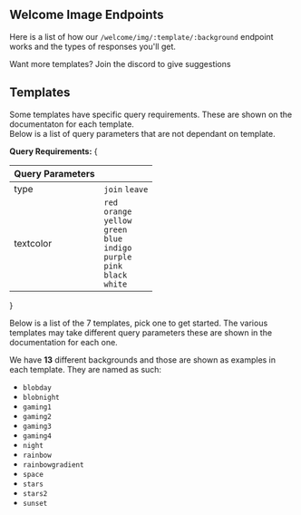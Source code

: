 
## Welcome Image Endpoints

Here is a list of how our `/welcome/img/:template/:background` endpoint works and the types of responses you'll get.

<Callout type="info">
  Want more templates? Join the discord to give suggestions
</Callout>

## Templates

Some templates have specific query requirements. These are shown on the documentaton for each template.<br/>
Below is a list of query parameters that are not dependant on template.

**Query Requirements:**
{

<table className="queryParamTable">
  <thead>
    <tr>
      <th>Query Parameters</th>
      <th></th>
    </tr>
  </thead>
  <tbody>
    <tr>
      <td>type</td>
      <td>
        <Code>join</Code> <Code>leave</Code>
      </td>
    </tr>
    <tr>
      <td>textcolor</td>
      <td>
        <Code>red</Code>
        <br />
        <Code>orange</Code>
        <br />
        <Code>yellow</Code>
        <br />
        <Code>green</Code>
        <br />
        <Code>blue</Code>
        <br />
        <Code>indigo</Code>
        <br />
        <Code>purple</Code>
        <br />
        <Code>pink</Code>
        <br />
        <Code>black</Code>
        <br />
        <Code>white</Code>
      </td>
    </tr>
  </tbody>
</table>
}

Below is a list of the 7 templates, pick one to get started.
The various templates may take different query parameters these are shown in the documentation for each one.

<Cards>
  <Card
    icon="1️⃣"
    title="Template 1"
    href="/endpoints/Welcome-Images/Template-1/"
  />
  <Card
    icon="2️⃣"
    title="Template 2"
    href="/endpoints/Welcome-Images/Template-2/"
  />
  <Card
    icon="3️⃣"
    title="Template 3"
    href="/endpoints/Welcome-Images/Template-3/"
  />
  <Card
    icon="4️⃣"
    title="Template 4"
    href="/endpoints/Welcome-Images/Template-4/"
  />
  <Card
    icon="5️⃣"
    title="Template 5"
    href="/endpoints/Welcome-Images/Template-5/"
  />
  <Card
    icon="6️⃣"
    title="Template 6"
    href="/endpoints/Welcome-Images/Template-6/"
  />
  <Card
    icon="7️⃣"
    title="Template 7"
    href="/endpoints/Welcome-Images/Template-7/"
  />
</Cards>

We have **13** different backgrounds and those are shown as examples in each template.
They are named as such:

- `blobday`
- `blobnight`
- `gaming1`
- `gaming2`
- `gaming3`
- `gaming4`
- `night`
- `rainbow`
- `rainbowgradient`
- `space`
- `stars`
- `stars2`
- `sunset`
